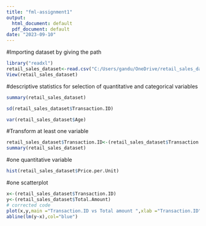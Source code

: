 ---
title: "fml-assignment1"
output:
  html_document: default
  pdf_document: default
date: "2023-09-10"
---

#Importing dataset by giving the path
```{r}
library("readxl")
retail_sales_dataset<-read.csv("C:/Users/gandu/OneDrive/retail_sales_dataset.csv")
View(retail_sales_dataset)
```
#descriptive statistics for selection of quantitative and categorical variables
```{r}
summary(retail_sales_dataset)
```
```{r}
sd(retail_sales_dataset$Transaction.ID)
```
```{r}
var(retail_sales_dataset$Age)
```
#Transform at least one variable
```{r}
retail_sales_dataset$Transaction.ID<-(retail_sales_dataset$Transaction.ID+1)
summary(retail_sales_dataset)
```
#one quantitative variable
```{r}
hist(retail_sales_dataset$Price.per.Unit)
```
#one scatterplot
```{r}
x<-(retail_sales_dataset$Transaction.ID)
y<-(retail_sales_dataset$Total.Amount)
# corrected code
plot(x,y,main ="Transaction.ID vs Total amount ",xlab ="Transaction.ID",ylab="Total.amount")
abline(lm(y~x),col="blue")
```


